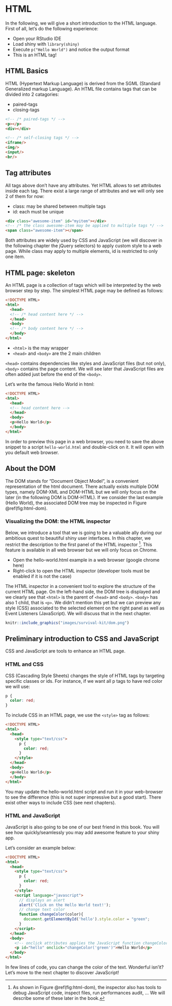# HTML {#survival-kit-html}
In the following, we will give a short introduction to the HTML language. First of all, let's do the following experience:

  - Open your RStudio IDE
  - Load shiny with `library(shiny)`
  - Execute `p("Hello World")` and notice the output format
  - This is an HTML tag!

## HTML Basics
HTML (Hypertext Markup Language) is derived from the SGML (Standard Generalized markup Language). An HTML file contains tags that can be divided into 2 catagories:

  - paired-tags
  - closing-tags

```html
<!-- /* paired-tags */ -->
<p></p>
<div></div>

<!-- /* self-closing tags */ -->
<iframe/>
<img/>
<input/>
<br/>
```

## Tag attributes
All tags above don't have any attributes. Yet HTML allows to set attributes inside each tag. There exist a large range of attributes and we will only see 2 of them for now:

  - class: may be shared between multiple tags
  - id: each must be unique
  
```html
<div class="awesome-item" id="myitem"></div>
<!-- /* the class awesome-item may be applied to multiple tags */ -->
<span class="awesome-item"></span>
```

Both attributes are widely used by CSS and JavaScript (we will discover in the following chapter the jQuery selectors) to apply custom style to a web page. While class may apply to multiple elements, id is restricted to only one item.


## HTML page: skeleton
An HTML page is a collection of tags which will be interpreted by the web browser step by step. The simplest HTML page may be defined as follows:

```html
<!DOCTYPE HTML>
<html>
  <head>
  <!-- /* head content here */ -->
  </head>
  <body>
  <!-- /* body content here */ -->
  </body>
</html>
```

  - `<html>` is the may wrapper
  - `<head>` and `<body>` are the 2 main children
  
`<head>` contains dependencies like styles and JavaScript files (but not only), `<body>` contains the page content. We will see later that JavaScript files are often added just before the end of the `<body>`.
  
Let's write the famous Hello World in html:
  
```html
<!DOCTYPE HTML>
<html>
  <head>
  <!-- head content here -->
  </head>
  <body>
  <p>Hello World</p>
  </body>
</html>
```

In order to preview this page in a web browser, you need to save the above snippet to a script `hello-world.html` and double-click on it. It will open with you default web browser.


## About the DOM
The DOM stands for "Document Object Model", is a convenient representation of the html document. There actually exists multiple DOM types, namely DOM-XML and DOM-HTML but we will only focus on the later (in the following DOM is DOM-HTML).
If we consider the last example (Hello World), the associated DOM tree may be inspected in Figure \@ref(fig:html-dom).

### Visualizing the DOM: the HTML inspector
Below, we introduce a tool that we is going to be a valuable ally during our ambitious quest to beautiful shiny user interfaces. In this chapter, we restrict the description to the first panel of the HTML inspector [^inspector]. This feature is available in all web browser but we will only focus on Chrome.

   - Open the hello-world.html example in a web browser (google chrome here)
   - Right-click to open the HTML inspector (developer tools must be enabled if it is not the case)
   
The HTML inspector in a convenient tool to explore the structure of the current HTML page. On the left-hand side, the DOM tree is displayed and we clearly see that `<html>` is the parent of `<head>` and `<body>`. `<body>` has also 1 child, that is `<p>`. We didn't mention this yet but we can preview any style (CSS) associated to the selected element on the right panel as well as Event Listeners (JavaScript). We will discuss that in the next chapter.

```r
knitr::include_graphics("images/survival-kit/dom.png")
```

[^inspector]: As shown in Figure \@ref(fig:html-dom), the inspector also has tools to debug JavaScript code, inspect files, run performances audit, ... We will describe some of these later in the book.


## Preliminary introduction to CSS and JavaScript
CSS and JavaScript are tools to enhance an HTML page. 

### HTML and CSS
CSS (Cascading Style Sheets) changes the style of HTML tags by targeting specific classes or ids. For instance, if we want all p tags to have red color we will use:

```css
p {
  color: red;
}
```

To include CSS in an HTML page, we use the `<style>` tag as follows:

```html
<!DOCTYPE HTML>
<html>
  <head>
    <style type="text/css">
      p {
        color: red;
      }
    </style>
  </head>
  <body>
  <p>Hello World</p>
  </body>
</html>
```

You may update the hello-world.html script and run it in your web-browser to see the difference (this is not super impressive but a good start). There exist other ways to include CSS (see next chapters).

### HTML and JavaScript
JavaScript is also going to be one of our best friend in this book. 
You will see how quickly/seamlessly you may add awesome feature to your shiny app.

Let's consider an example below:

```html
<!DOCTYPE HTML>
<html>
  <head>
    <style type="text/css">
      p {
        color: red;
      }
    </style>
    <script language="javascript">
      // displays an alert 
      alert('Click on the Hello World text!');
      // change text color
      function changeColor(color){
        document.getElementById('hello').style.color = "green";
      }
    </script>
  </head>
  <body>
    <!-- onclick attributes applies the JavaScript function changeColor define above -->
    <p id="hello" onclick="changeColor('green')">Hello World</p>
  </body>
</html>
```

In few lines of code, you can change the color of the text. Wonderful isn'it?
Let's move to the next chapter to discover JavaScript!
